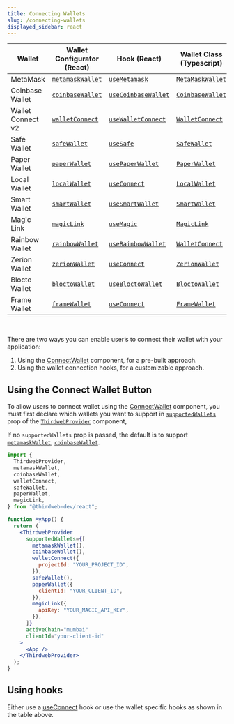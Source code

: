 ```yaml
---
title: Connecting Wallets
slug: /connecting-wallets
displayed_sidebar: react
---
```


| Wallet            | Wallet Configurator (React)                     | Hook (React)                                          | Wallet Class (Typescript)                    |
| ----------------- | ----------------------------------------------- | ----------------------------------------------------- | -------------------------------------------- |
| MetaMask          | [`metamaskWallet`](/react/react.metamaskWallet) | [`useMetamask`](/react/react.usemetamask)             | [`MetaMaskWallet`](/wallet/metamask)         |
| Coinbase Wallet   | [`coinbaseWallet`](/react/react.coinbasewallet) | [`useCoinbaseWallet`](/react/react.usecoinbasewallet) | [`CoinbaseWallet`](/wallet/coinbase-wallet)  |
| Wallet Connect v2 | [`walletConnect`](/react/react.walletconnect)   | [`useWalletConnect`](/react/react.usewalletconnect)   | [`WalletConnect`](/wallet/wallet-connect-v2) |
| Safe Wallet       | [`safeWallet`](/react/react.safewallet)         | [`useSafe`](/react/react.usesafe)                     | [`SafeWallet`](/wallet/safe)                 |
| Paper Wallet      | [`paperWallet`](/react/react.paperwallet)       | [`usePaperWallet`](/react/react.usepaperwallet)       | [`PaperWallet`](/wallet/paper)               |
| Local Wallet      | [`localWallet`](/react/react.localwallet)       | [`useConnect`](/react/react.useconnect)               | [`LocalWallet`](/wallet/local-wallet)        |
| Smart Wallet      | [`smartWallet`](/react/react.smartwallet)       | [`useSmartWallet`](/react/react.usesmartwallet)       | [`SmartWallet`](/wallet/smart-wallet)        |
| Magic Link        | [`magicLink`](/react/react.magiclink)           | [`useMagic`](/react/react.usemagic)                   | [`MagicLink`](/wallet/magic)                 |
| Rainbow Wallet    | [`rainbowWallet`](/react/react.rainbowWallet)   | [`useRainbowWallet`](/react/react.userainbowwallet)   | [`WalletConnect`](/wallet/wallet-connect-v2) |
| Zerion Wallet     | [`zerionWallet`](/react/react.zerion)           | [`useConnect`](/react/react.useConnect)               | [`ZerionWallet`](/wallet/zerion-wallet)      |
| Blocto Wallet     | [`bloctoWallet`](/react/react.blocto)           | [`useBloctoWallet`](/react/react.usebloctowallet)     | [`BloctoWallet`](/wallet/blocto)             |
| Frame Wallet      | [`frameWallet`](/react/react.frame)             | [`useConnect`](/react/react.useConnect)               | [`FrameWallet`](/wallet/frame)               |

<br />

There are two ways you can enable user&rsquo;s to connect their wallet with your application:

1. Using the [ConnectWallet](/react/react.connectwallet) component, for a pre-built approach.
2. Using the wallet connection hooks, for a customizable approach.

## Using the Connect Wallet Button

To allow users to connect wallet using the [ConnectWallet](/react/react.connectwallet) component, you must first declare which wallets you want to support in [`supportedWallets`](/react/react.thirdwebprovider#supportedwallets-optional) prop of the [`ThirdwebProvider`](/react/react.thirdwebprovider) component,

If no `supportedWallets` prop is passed, the default is to support [`metamaskWallet`](/react/react.metamaskWallet), [`coinbaseWallet`](/react/react.coinbasewallet).

```jsx
import {
  ThirdwebProvider,
  metamaskWallet,
  coinbaseWallet,
  walletConnect,
  safeWallet,
  paperWallet,
  magicLink,
} from "@thirdweb-dev/react";

function MyApp() {
  return (
    <ThirdwebProvider
      supportedWallets={[
        metamaskWallet(),
        coinbaseWallet(),
        walletConnect({
          projectId: "YOUR_PROJECT_ID",
        }),
        safeWallet(),
        paperWallet({
          clientId: "YOUR_CLIENT_ID",
        }),
        magicLink({
          apiKey: "YOUR_MAGIC_API_KEY",
        }),
      ]}
      activeChain="mumbai"
      clientId="your-client-id"
    >
      <App />
    </ThirdwebProvider>
  );
}
```

## Using hooks

Either use a [useConnect](/react/react.useconnect) hook or use the wallet specific hooks as shown in the table above.
